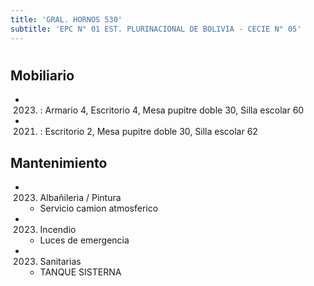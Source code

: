 ```yaml
---
title: 'GRAL. HORNOS 530'
subtitle: 'EPC N° 01 EST. PLURINACIONAL DE BOLIVIA - CECIE N° 05'
---
```


#


## Mobiliario

*  (2023) : Armario 4, Escritorio 4, Mesa pupitre doble 30, Silla escolar 60 

*  (2021) : Escritorio 2, Mesa pupitre doble 30, Silla escolar 62 





## Mantenimiento

*  (2023) Albañileria / Pintura 
    + Servicio camion atmosferico

*  (2023) Incendio 
    + Luces de emergencia

*  (2023) Sanitarias 
    + TANQUE SISTERNA



